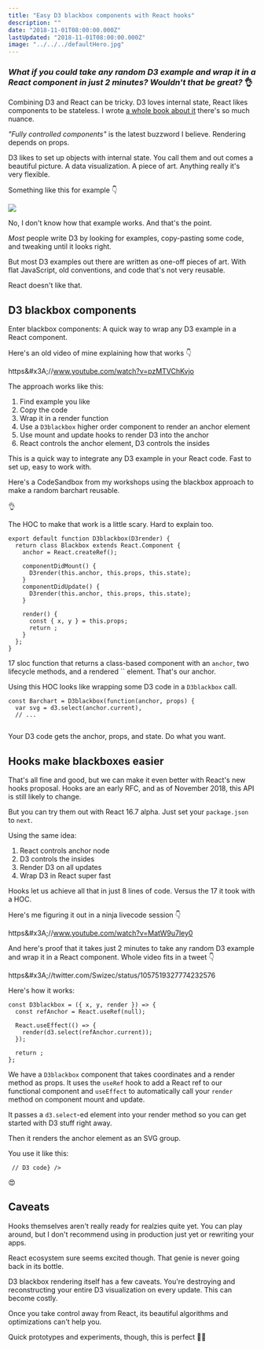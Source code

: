 ```yaml
---
title: "Easy D3 blackbox components with React hooks"
description: ""
date: "2018-11-01T08:00:00.000Z"
lastUpdated: "2018-11-01T08:00:00.000Z"
image: "../../../defaultHero.jpg"
---
```


### _What if you could take any random D3 example and wrap it in a React component in just 2 minutes? Wouldn&#x27;t that be great?_ 👌



Combining D3 and React can be tricky. D3 loves internal state, React likes components to be stateless. I wrote [a whole book about it](https://gum.co/pMtnZ) there&#x27;s so much nuance.



_&quot;Fully controlled components&quot;_ is the latest buzzword I believe. Rendering depends on props.



D3 likes to set up objects with internal state. You call them and out comes a beautiful picture. A data visualization. A piece of art. Anything really it&#x27;s very flexible.



Something like this for example 👇



[![](./img/blog-wp-content-uploads-2018-11-animated-line.gif)](http://blockbuilder.org/kafunk/91f7b870b79c2f104f1ebacf4197c9dc)



No, I don&#x27;t know how that example works. And that&#x27;s the point.



_Most_ people write D3 by looking for examples, copy-pasting some code, and tweaking until it looks right.



But most D3 examples out there are written as one-off pieces of art. With flat JavaScript, old conventions, and code that&#x27;s not very reusable.



React doesn&#x27;t like that.



## D3 blackbox components



Enter blackbox components: A quick way to wrap any D3 example in a React component.



Here&#x27;s an old video of mine explaining how that works 👇



https&amp;#x3A;//www.youtube.com/watch?v=pzMTVChKvjo



The approach works like this:



1. Find example you like
2. Copy the code
3. Wrap it in a render function
4. Use a `D3blackbox` higher order component to render an anchor element
5. Use mount and update hooks to render D3 into the anchor
6. React controls the anchor element, D3 controls the insides



This is a quick way to integrate any D3 example in your React code. Fast to set up, easy to work with.



Here&#x27;s a CodeSandbox from my workshops using the blackbox approach to make a random barchart reusable.





👌



The HOC to make that work is a little scary. Hard to explain too.



```
export default function D3blackbox(D3render) {
  return class Blackbox extends React.Component {
    anchor = React.createRef();

    componentDidMount() {
      D3render(this.anchor, this.props, this.state);
    }
    componentDidUpdate() {
      D3render(this.anchor, this.props, this.state);
    }

    render() {
      const { x, y } = this.props;
      return ;
    }
  };
}
```



17 sloc function that returns a class-based component with an `anchor`, two lifecycle methods, and a rendered `` element. That&#x27;s our anchor.



Using this HOC looks like wrapping some D3 code in a `D3blackbox` call.



```
const Barchart = D3blackbox(function(anchor, props) {
  var svg = d3.select(anchor.current),
  // ...
  
```



Your D3 code gets the anchor, props, and state. Do what you want.



## Hooks make blackboxes easier



That&#x27;s all fine and good, but we can make it even better with React&#x27;s new hooks proposal. Hooks are an early RFC, and as of November 2018, this API is still likely to change.



But you can try them out with React 16.7 alpha. Just set your `package.json` to `next`.



Using the same idea:



1. React controls anchor node
2. D3 controls the insides
3. Render D3 on all updates
4. Wrap D3 in React super fast



Hooks let us achieve all that in just 8 lines of code. Versus the 17 it took with a HOC.



Here&#x27;s me figuring it out in a ninja livecode session 👇



https&amp;#x3A;//www.youtube.com/watch?v=MatW9u7ley0



And here&#x27;s proof that it takes just 2 minutes to take any random D3 example and wrap it in a React component. Whole video fits in a tweet 👇



https&amp;#x3A;//twitter.com/Swizec/status/1057519327774232576



Here&#x27;s how it works:





```
const D3blackbox = ({ x, y, render }) => {
  const refAnchor = React.useRef(null);

  React.useEffect(() => {
    render(d3.select(refAnchor.current));
  });

  return ;
};
```



We have a `D3blackbox` component that takes coordinates and a render method as props. It uses the `useRef` hook to add a React ref to our functional component and `useEffect` to automatically call your `render` method on component mount and update.



It passes a `d3.select`-ed element into your render method so you can get started with D3 stuff right away.



Then it renders the anchor element as an SVG group.



You use it like this:



```
 // D3 code} />
```



😍



## Caveats



Hooks themselves aren&#x27;t really ready for realzies quite yet. You can play around, but I don&#x27;t recommend using in production just yet or rewriting your apps.



React ecosystem sure seems excited though. That genie is never going back in its bottle.



D3 blackbox rendering itself has a few caveats. You&#x27;re destroying and reconstructing your entire D3 visualization on every update. This can become costly.



Once you take control away from React, its beautiful algorithms and optimizations can&#x27;t help you.



Quick prototypes and experiments, though, this is perfect 👍🏼